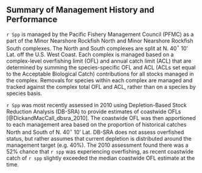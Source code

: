 ## Summary of Management History and Performance

`r Spp` is managed by the Pacific Fishery Management Council (PFMC) as a part of the Minor Nearshore Rockfish North and Minor Nearshore Rockfish South complexes. The North and South complexes are split at N. 40$^\circ$ 10' Lat. off the U.S. West Coast. Each complex is managed based on a complex-level overfishing limit (OFL) and annual catch limit (ACL) that are determined by summing the species-specific OFL and ACL (ACLs set equal to the Acceptable Biological Catch) contributions for all stocks managed in the complex. Removals for species within each complex are managed and tracked against the complex total OFL and ACL, rather than on a species by species basis.

`r Spp` was most recently assessed in 2010 using Depletion-Based Stock Reduction Analysis (DB-SRA) to provide estimates of coastwide OFLs [@DickandMacCall_dbsra_2010]. The coastwide OFL was then apportioned to each management area based on the proportion of historical catches North and South of N. 40$^\circ$ 10' Lat. DB-SRA does not assess overfished status, but rather assumes that current depletion is distributed around the management target (e.g. 40%). The 2010 assessment found there was a 52% chance that `r spp` was experiencing overfishing, as recent coastwide catch of `r spp` slightly exceeded the median coastwide OFL estimate at the time. 